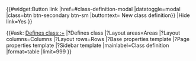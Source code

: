 {{#widget:Button link |href=#class-definition-modal |datatoggle=modal |class=btn btn-secondary btn-sm |buttontext={{Fa|plus}} New class definition}}<!--

-->{{Modal
|Targetid=class-definition-modal
|ModalHeading=New class definition
|BodyText={{Class definition form}} 
|FooterText={{#widget:Button link |type=a |href=#class-definition-modal |datatoggle=modal |class=btn btn-default |buttontext=X}}
|Hide link=Yes
}}

{{#ask: [[Defines class::+]]
|?Defines class
|?Layout areas=Areas
|?Layout columns=Columns
|?Layout rows=Rows
|?Base properties template
|?Page properties template
|?Sidebar template
|mainlabel=Class definition
|format=table
|limit=999
}}